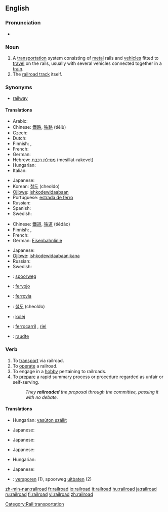 {{wikipedia}}
==English==

===Pronunciation===
*{{audio|en-us-railroad.ogg|Audio (US)}}

===Noun===
{{en-noun}}

# A [[transportation]] system consisting of [[metal]] rails and [[vehicle]]s fitted to [[travel]] on the rails, usually with several vehicles connected together in a [[train]].
# The [[railroad track]] itself.

===Synonyms===
*[[railway]]

====Translations====
{{trans-top|transportation system}}
* Arabic: {{ARchar|[[سكة الحديد]]}} {{IPAchar|(síket al-ħadīd)}} {{f}}
* Chinese: [[鐵路]], [[铁路]] (tiělù)
* Czech: {{t-|cs|železnice|f}}
* Dutch: {{t+|nl|spoorweg|m}}
* Finnish: {{t+|fi|rautatie}}, {{t+|fi|rautatie|alt=rautatiet}}
* French: {{t+|fr|chemin de fer|m}}
* German: {{t+|de|Eisenbahn|f}}
* Hebrew: [[מסילת רכבת]] (mesillat-rakevet) {{f}}
* Hungarian: {{t+|hu|vasút}}
* Italian: {{t+|it|ferrovia|f}}
{{trans-mid}}
* Japanese: {{t|ja|sc=Jpan|鉄道|tr=[[てつどう]], tetsudō}}
* Korean: [[철도]] (cheoldo)
* [[Ojibwe]]: [[ishkodewidaabaan]]
* Portuguese: [[estrada de ferro]] {{f}}
* Russian: {{t+|ru|железная дорога|f|tr=želéznaja doróga|sc=Cyrl}}
* Spanish: {{t+|es|ferrocarril|m}}
* Swedish: {{t-|sv|järnväg|c}}
{{trans-bottom}}

{{trans-top|the track itself}}
* Chinese: [[鐵道]], [[铁道]] (tiědào)
* Finnish: {{t+|fi|rata}}, {{t+|fi|rautatie}}
* French: {{t+|fr|voie ferrée|f}}
* German: [[Eisenbahnlinie]] {{f}}
{{trans-mid}}
* Japanese: {{t|ja|sc=Jpan|線路|tr=senro}}
* [[Ojibwe]]: [[ishkodewidaabaanikana]]
* Russian: {{t+|ru|железная дорога|f|tr=želéznaja doróga|sc=Cyrl}}
* Swedish: {{t-|sv|järnväg|c}}
{{trans-bottom}}

{{checktrans-top}}
*{{ttbc|Dutch}}: [[spoorweg]] {{m}}
*{{ttbc|Esperanto}}: [[fervojo]]
*{{ttbc|Italian}}: [[ferrovia]] {{f}}
{{checktrans-mid}}
*{{ttbc|Korean}}: [[철도]] (cheoldo)
*{{ttbc|Polish}}: [[kolej]] {{f}}
*{{ttbc|Spanish}}: [[ferrocarril]] {{m}}, [[riel]] {{m}}
*{{ttbc|Veps}}: [[raudte]]
{{checktrans-bottom}}

===Verb===
{{en-verb}}

# To [[transport]] via railroad.
# To [[operate]] a railroad.
# To engage in a [[hobby]] pertaining to railroads.
# To [[prepare]] a rapid summary process or procedure regarded as unfair or self-serving.
#:''They '''railroaded''' the proposal through the committee, passing it with no debate.''

====Translations====
{{trans-top|to transport via railroad}}
* Hungarian: [[vasúton szállít]]
{{trans-mid}}
* Japanese: {{t|ja|sc=Jpan|鉄道輸送する|tr=tetsudō-yusō suru}}
{{trans-bottom}}

{{trans-top|to operate a railroad}}
{{trans-mid}}
* Japanese: {{qualifier|phrase}} {{t|ja|sc=Jpan|鉄道を経営する|tr=tetsudō wo keiei suru}}
{{trans-bottom}}

{{trans-top|to engage in a hobby pertaining to railroads}}
{{trans-mid}}
* Japanese: {{qualifier|phrase}} {{t|ja|sc=Jpan|鉄道模型をする|tr=tetsudō-mokei wo suru}}
{{trans-bottom}}

{{trans-top|to prepare a rapid summary process}}
* Hungarian: {{t|hu|keresztülhajt}}
{{trans-mid}}
* Japanese: {{qualifier|phrase}} {{t|ja|sc=Jpan|強引に通過させる|tr=gōin ni tsūka saseru}}
{{trans-bottom}}

{{checktrans-top}}
*{{ttbc|Dutch}}: [[versporen]] (1), spoorweg [[uitbaten]] (2)
{{checktrans-bottom}}

[[Category:Rail transportation]]

[[zh-min-nan:railroad]]
[[fr:railroad]]
[[io:railroad]]
[[it:railroad]]
[[hu:railroad]]
[[ja:railroad]]
[[ru:railroad]]
[[fi:railroad]]
[[vi:railroad]]
[[zh:railroad]]